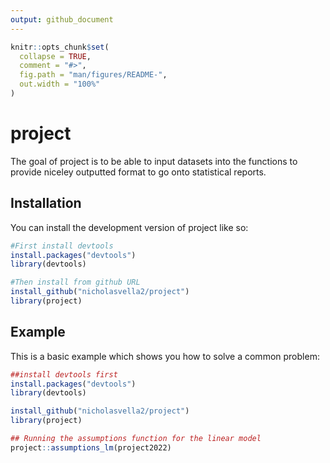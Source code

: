 ```yaml
---
output: github_document
---
```


<!-- README.md is generated from README.Rmd. Please edit that file -->

```r
knitr::opts_chunk$set(
  collapse = TRUE,
  comment = "#>",
  fig.path = "man/figures/README-",
  out.width = "100%"
)
```

# project

The goal of project is to be able to input datasets into the functions to provide niceley outputted format to go onto statistical reports. 

## Installation

You can install the development version of project like so:

``` r
#First install devtools
install.packages("devtools")
library(devtools)

#Then install from github URL
install_github("nicholasvella2/project")
library(project)
```

## Example

This is a basic example which shows you how to solve a common problem:

```r
##install devtools first
install.packages("devtools")
library(devtools)

install_github("nicholasvella2/project")
library(project)

## Running the assumptions function for the linear model
project::assumptions_lm(project2022)
```




